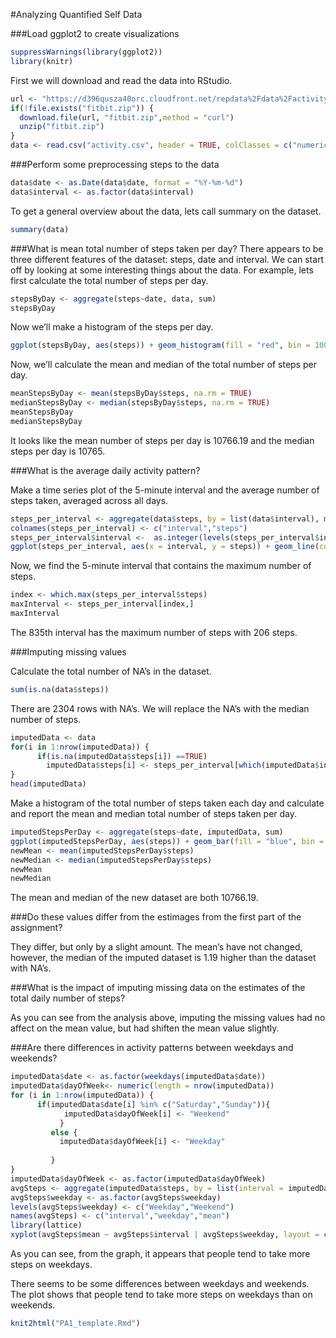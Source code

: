 #Analyzing Quantified Self Data



###Load ggplot2 to create visualizations

```r
suppressWarnings(library(ggplot2))
library(knitr)
```

First we will download and read the data into RStudio.



```r
url <- "https://d396qusza40orc.cloudfront.net/repdata%2Fdata%2Factivity.zip"
if(!file.exists("fitbit.zip")) {
  download.file(url, "fitbit.zip",method = "curl")
  unzip("fitbit.zip")
}
data <- read.csv("activity.csv", header = TRUE, colClasses = c("numeric","character","numeric"))

```



###Perform some preprocessing steps to the data

```r
data$date <- as.Date(data$date, format = "%Y-%m-%d")
data$interval <- as.factor(data$interval)
```


To get a general overview about the data, lets call summary on the dataset.


```r
summary(data)
```



###What is mean total number of steps taken per day?
There appears to be three different features of the dataset: steps, date and interval. We can start off by looking at some interesting things about the data. For example, lets first calculate the total number of steps per day.

```r
stepsByDay <- aggregate(steps~date, data, sum)
stepsByDay
```

Now we'll make a histogram of the steps per day.

```r
ggplot(stepsByDay, aes(steps)) + geom_histogram(fill = "red", bin = 1000) + ggtitle("Histogram of Steps Taken Per Day") + ylab("Count") + xlab("Number of Steps Taken Per Day")
```


Now, we'll calculate the mean and median of the total number of steps per day.


```r
meanStepsByDay <- mean(stepsByDay$steps, na.rm = TRUE)
medianStepsByDay <- median(stepsByDay$steps, na.rm = TRUE)
meanStepsByDay
medianStepsByDay
```

It looks like the mean number of steps per day is 10766.19 and the median steps per day is 10765.



###What is the average daily activity pattern?

Make a time series plot of the 5-minute interval and the average number of steps taken, averaged across all days.



```r
steps_per_interval <- aggregate(data$steps, by = list(data$interval), mean, na.rm = TRUE)
colnames(steps_per_interval) <- c("interval","steps")
steps_per_interval$interval <-  as.integer(levels(steps_per_interval$interval)[steps_per_interval$interval])
ggplot(steps_per_interval, aes(x = interval, y = steps)) + geom_line(col = "black") + xlab("Interval") + ylab("Steps") + ggtitle("Average Daily Activity Pattern")
```

Now, we find the 5-minute interval that contains the maximum number of steps.

```r
index <- which.max(steps_per_interval$steps)
maxInterval <- steps_per_interval[index,]
maxInterval
```
The 835th interval has the maximum number of steps with 206 steps.

###Imputing missing values

Calculate the total number of NA's in the dataset.
```r
sum(is.na(data$steps))
```


There are 2304 rows with NA's. We will replace the NA's with the median number of steps.

```r
imputedData <- data
for(i in 1:nrow(imputedData)) {
      if(is.na(imputedData$steps[i]) ==TRUE)
        imputedData$steps[i] <- steps_per_interval[which(imputedData$interval[i] == steps_per_interval$interval),]$steps
}
head(imputedData)
```

Make a histogram of the total number of steps taken each day and calculate and report the mean and median total number of steps taken per day.

```r
imputedStepsPerDay <- aggregate(steps~date, imputedData, sum)
ggplot(imputedStepsPerDay, aes(steps)) + geom_bar(fill = "blue", bin = 1000) + ggtitle("Total Number of Steps per day") + xlab("Number of Steps Per Day") + ylab("Count")
newMean <- mean(imputedStepsPerDay$steps)
newMedian <- median(imputedStepsPerDay$steps)
newMean
newMedian
```
The mean and median of the new dataset are both 10766.19.

###Do these values differ from the estimages from the first part of the assignment?

They differ, but only by a slight amount. The mean's have not changed, however, the median of the imputed dataset is 1.19 higher than the dataset with NA's.

###What is the impact of imputing missing data on the estimates of the total daily number of steps?

As you can see from the analysis above, imputing the missing values had no affect on the mean value, but had shiften the mean value slightly. 

###Are there differences in activity patterns between weekdays and weekends?

```r
imputedData$date <- as.factor(weekdays(imputedData$date))
imputedData$dayOfWeek<- numeric(length = nrow(imputedData))
for (i in 1:nrow(imputedData)) {
      if(imputedData$date[i] %in% c("Saturday","Sunday")){
            imputedData$dayOfWeek[i] <- "Weekend"
           }
         else {
           imputedData$dayOfWeek[i] <- "Weekday"
           
         }
}
imputedData$dayOfWeek <- as.factor(imputedData$dayOfWeek)
avgSteps <- aggregate(imputedData$steps, by = list(interval = imputedData$interval, weekday = imputedData$dayOfWeek), FUN = "mean")
avgSteps$weekday <- as.factor(avgSteps$weekday)
levels(avgSteps$weekday) <- c("Weekday","Weekend")
names(avgSteps) <- c("interval","weekday","mean")
library(lattice)
xyplot(avgSteps$mean ~ avgSteps$interval | avgSteps$weekday, layout = c(1,2), type = "l", xlab = "Interval", ylab = "Number of Steps")
```

As you can see, from the graph, it appears that people tend to take more steps on weekdays.


There seems to be some differences between weekdays and weekends. The plot shows that people tend to take more steps on weekdays than on weekends.

```r
knit2html("PA1_template.Rmd")
```